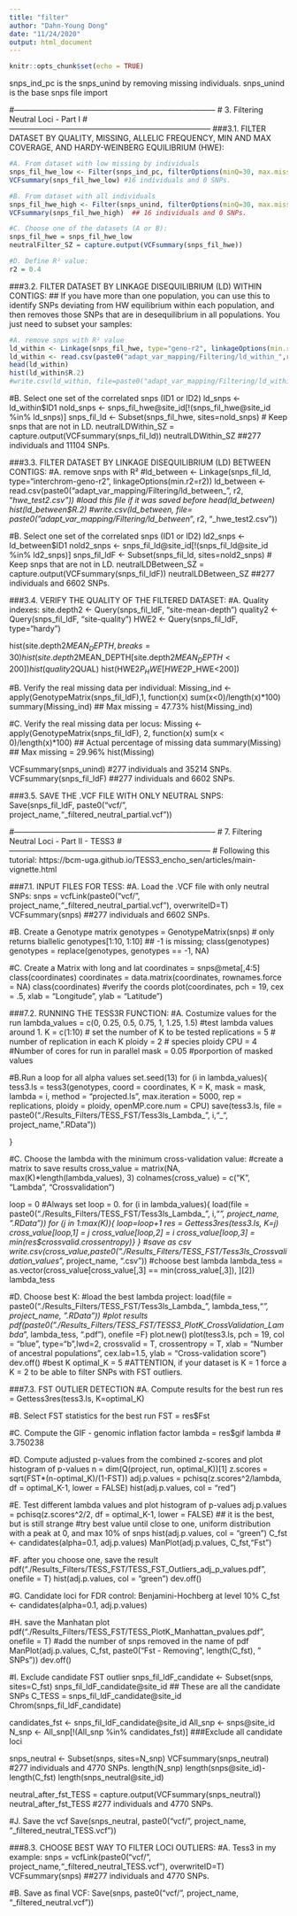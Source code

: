 ```yaml
---
title: "filter"
author: "Dahn-Young Dong"
date: "11/24/2020"
output: html_document
---
```


```r
knitr::opts_chunk$set(echo = TRUE)
```

snps_ind_pc is the snps_unind by removing missing individuals. snps_unind is the base snps file import

#------------------------------------------------------------------------------
#                        3. Filtering Neutral Loci - Part I
#------------------------------------------------------------------------------
###3.1. FILTER DATASET BY QUALITY, MISSING, ALLELIC FREQUENCY, MIN AND MAX COVERAGE, AND HARDY-WEINBERG EQUILIBRIUM (HWE):

```r
#A. From dataset with low missing by individuals
snps_fil_hwe_low <- Filter(snps_ind_pc, filterOptions(minQ=30, max.missing = 0.7, maf=0.05, min.meanDP=20, max.meanDP=200, hwe=0.0001)) 
VCFsummary(snps_fil_hwe_low) #16 individuals and 0 SNPs.
```

```r
#B. From dataset with all individuals
snps_fil_hwe_high <- Filter(snps_unind, filterOptions(minQ=30, max.missing = 0.7, maf=0.05, min.meanDP=20, max.meanDP=200, hwe=0.0001)) 
VCFsummary(snps_fil_hwe_high)  ## 16 individuals and 0 SNPs.
```
```r
#C. Choose one of the datasets (A or B):
snps_fil_hwe = snps_fil_hwe_low
neutralFilter_SZ = capture.output(VCFsummary(snps_fil_hwe))
```

```r
#D. Define R² value:
r2 = 0.4
```

###3.2. FILTER DATASET BY LINKAGE DISEQUILIBRIUM (LD) WITHIN CONTIGS:
## If you have more than one population, you can use this to identify SNPs deviating from HW equilibrium within each population, and then removes those SNPs that are in desequilibrium in all populations. You just need to subset your samples:

```r
#A. remove snps with R² value
ld_within <- Linkage(snps_fil_hwe, type="geno-r2", linkageOptions(min.r2=r2))
ld_within <- read.csv(paste0("adapt_var_mapping/Filtering/ld_within_",r2, "_hwe_test2.csv")) #load this file if it was saved before
head(ld_within)
hist(ld_within$R.2)
#write.csv(ld_within, file=paste0("adapt_var_mapping/Filtering/ld_within_",r2, "_hwe_test2.csv"))
```

#B. Select one set of the correlated snps (ID1 or ID2)
ld_snps <- ld_within$ID1
nold_snps <- snps_fil_hwe@site_id[!(snps_fil_hwe@site_id %in% ld_snps)] 
snps_fil_ld <- Subset(snps_fil_hwe, sites=nold_snps) # Keep snps that are not in LD.
neutralLDWithin_SZ = capture.output(VCFsummary(snps_fil_ld))
neutralLDWithin_SZ ##277 individuals and 11104 SNPs.


###3.3. FILTER DATASET BY LINKAGE DISEQUILIBRIUM (LD) BETWEEN CONTIGS:
#A. remove snps with R²
#ld_between <- Linkage(snps_fil_ld, type="interchrom-geno-r2", linkageOptions(min.r2=r2)) 
ld_between <- read.csv(paste0("adapt_var_mapping/Filtering/ld_between_", r2, "_hwe_test2.csv")) #load this file if it was saved before
head(ld_between)
hist(ld_between$R.2)
#write.csv(ld_between, file= paste0("adapt_var_mapping/Filtering/ld_between_", r2, "_hwe_test2.csv"))

#B. Select one set of the correlated snps (ID1 or ID2)
ld2_snps <- ld_between$ID1
nold2_snps <- snps_fil_ld@site_id[!(snps_fil_ld@site_id %in% ld2_snps)]
snps_fil_ldF <- Subset(snps_fil_ld, sites=nold2_snps) # Keep snps that are not in LD.
neutralLDBetween_SZ = capture.output(VCFsummary(snps_fil_ldF)) 
neutralLDBetween_SZ ##277 individuals and 6602 SNPs.


###3.4. VERIFY THE QUALITY OF THE FILTERED DATASET:
#A. Quality indexes:
site.depth2 <- Query(snps_fil_ldF, "site-mean-depth")
quality2 <- Query(snps_fil_ldF, "site-quality")
HWE2 <- Query(snps_fil_ldF, type="hardy")

hist(site.depth2$MEAN_DEPTH, breaks=30)
hist(site.depth2$MEAN_DEPTH[site.depth2$MEAN_DEPTH <200])
hist(quality2$QUAL)
hist(HWE2$P_HWE[HWE2$P_HWE<200])

#B. Verify the real missing data per individual:
Missing_ind <- apply(GenotypeMatrix(snps_fil_ldF),1, function(x) sum(x<0)/length(x)*100)
summary(Missing_ind) ## Max missing = 47.73%
hist(Missing_ind)

#C. Verify the real missing data per locus:
Missing <- apply(GenotypeMatrix(snps_fil_ldF), 2, function(x) sum(x < 0)/length(x)*100) ## Actual percentage of missing data
summary(Missing) ## Max missing = 29.96%
hist(Missing)

VCFsummary(snps_unind) #277 individuals and 35214 SNPs.
VCFsummary(snps_fil_ldF) ##277 individuals and 6602 SNPs.

###3.5. SAVE THE .VCF FILE WITH ONLY NEUTRAL SNPS:
Save(snps_fil_ldF, paste0("vcf/", project_name,"_filtered_neutral_partial.vcf"))


#------------------------------------------------------------------------------
#                    7. Filtering Neutral Loci - Part II - TESS3 
#------------------------------------------------------------------------------
# Following this tutorial: https://bcm-uga.github.io/TESS3_encho_sen/articles/main-vignette.html

###7.1. INPUT FILES FOR TESS:
#A. Load the .VCF file with only neutral SNPs:
snps = vcfLink(paste0("vcf/", project_name,"_filtered_neutral_partial.vcf"), overwriteID=T)
VCFsummary(snps) ##277 individuals and 6602 SNPs.

#B. Create a Genotype matrix
genotypes = GenotypeMatrix(snps) # only returns biallelic
genotypes[1:10, 1:10] ## -1 is missing;
class(genotypes)
genotypes = replace(genotypes, genotypes == -1, NA)

#C. Create a Matrix with long and lat 
coordinates = snps@meta[,4:5]
class(coordinates)
coordinates = data.matrix(coordinates, rownames.force = NA)
class(coordinates)
#verify the coords
plot(coordinates, pch = 19, cex = .5, xlab = "Longitude", ylab = "Latitude")


###7.2. RUNNING THE TESS3R FUNCTION:
#A. Costumize values for the run
lambda_values = c(0, 0.25, 0.5, 0.75, 1, 1.25, 1.5) #test lambda values around 1.
K = c(1:10) # set the number of K to be tested
replications = 5 # number of replication in each K
ploidy = 2 # species ploidy
CPU = 4 #Number of cores for run in parallel
mask = 0.05 #porportion of masked values

#B.Run a loop for all alpha values
set.seed(13)
for (i in lambda_values){
    tess3.ls = tess3(genotypes, coord = coordinates, K = K, mask = mask, lambda = i,
                   method = "projected.ls", max.iteration = 5000, rep = replications,
                   ploidy = ploidy, openMP.core.num = CPU)
    save(tess3.ls, file = paste0("./Results_Filters/TESS_FST/Tess3ls_Lambda_", i,"_", project_name, ".RData"))
  
}

#C. Choose the lambda with the minimum cross-validation value:
#create a matrix to save results
cross_value = matrix(NA, max(K)*length(lambda_values), 3)
colnames(cross_value) = c("K", "Lambda", "Crossvalidation")

loop = 0 #Always set loop = 0.
for (i in lambda_values){
  load(file = paste0("./Results_Filters/TESS_FST/Tess3ls_Lambda_", i,"_", project_name, ".RData"))
    for (j in 1:max(K)){
      loop=loop+1
      res = Gettess3res(tess3.ls, K=j)
      cross_value[loop,1] = j
      cross_value[loop,2] = i
      cross_value[loop,3] = min(res$crossvalid.crossentropy)}
  }
#save as csv
write.csv(cross_value,paste0("./Results_Filters/TESS_FST/Tess3ls_Crossvalidation_values_", project_name, ".csv"))
#choose best lambda
lambda_tess = as.vector(cross_value[cross_value[,3] == min(cross_value[,3]), ][2])
lambda_tess

#D. Choose best K:
#load the best lambda project:
load(file = paste0("./Results_Filters/TESS_FST/Tess3ls_Lambda_", lambda_tess,"_", project_name, ".RData"))
#plot results
pdf(paste0("./Results_Filters/TESS_FST/TESS3_PlotK_CrossValidation_Lambda_", lambda_tess, ".pdf"), onefile =F)
plot.new()
plot(tess3.ls, pch = 19, col = "blue", type="b",lwd=2,
     crossvalid = T, crossentropy = T,
     xlab = "Number of ancestral populations", cex.lab=1.5,
     ylab = "Cross-validation score")
dev.off()
#best K
optimal_K = 5
#ATTENTION, if your dataset is K = 1 force a K = 2 to be able to filter SNPs with FST outliers.

###7.3. FST OUTLIER DETECTION
#A. Compute results for the best run
res = Gettess3res(tess3.ls, K=optimal_K)

#B. Select FST statistics for the best run
FST = res$Fst

#C. Compute the GIF - genomic inflation factor
lambda = res$gif
lambda # 3.750238

#D. Compute adjusted p-values from the combined z-scores and plot histogram of p-values
n = dim(Q(project, run, optimal_K))[1]
z.scores = sqrt(FST*(n-optimal_K)/(1-FST))
adj.p.values = pchisq(z.scores^2/lambda, df = optimal_K-1, lower = FALSE)
hist(adj.p.values, col = "red")

#E. Test different lambda values and plot histogram of p-values
adj.p.values = pchisq(z.scores^2/2, df = optimal_K-1, lower = FALSE) ## it is the best, but is still strange #try best value until close to one, uniform distribution with a peak at 0, and max 10% of snps 
hist(adj.p.values, col = "green")
C_fst <- candidates(alpha=0.1, adj.p.values)
ManPlot(adj.p.values, C_fst,"Fst")

#F. after you choose one, save the result
pdf("./Results_Filters/TESS_FST/TESS_FST_Outliers_adj_p_values.pdf", onefile = T)
hist(adj.p.values, col = "green")
dev.off()

#G. Candidate loci for FDR control: Benjamini-Hochberg at level 10%
C_fst <- candidates(alpha=0.1, adj.p.values)

#H. save the Manhatan plot
pdf("./Results_Filters/TESS_FST/TESS_PlotK_Manhattan_pvalues.pdf", onefile = T) #add the number of snps removed in the name of pdf
ManPlot(adj.p.values, C_fst, paste0("Fst - Removing ",  length(C_fst), " SNPs"))
dev.off()

#I. Exclude candidate FST outlier
snps_fil_ldF_candidate <- Subset(snps, sites=C_fst)
snps_fil_ldF_candidate@site_id ## These are all the candidate SNPs
C_TESS = snps_fil_ldF_candidate@site_id
Chrom(snps_fil_ldF_candidate)

candidates_fst <- snps_fil_ldF_candidate@site_id
All_snp <- snps@site_id
N_snp <- All_snp[!(All_snp %in% candidates_fst)] ###Exclude all candidate loci

snps_neutral <- Subset(snps, sites=N_snp)
VCFsummary(snps_neutral) #277 individuals and 4770 SNPs.
length(N_snp)
length(snps@site_id)-length(C_fst) 
length(snps_neutral@site_id)

neutral_after_fst_TESS = capture.output(VCFsummary(snps_neutral))
neutral_after_fst_TESS #277 individuals and 4770 SNPs.

#J. Save the vcf
Save(snps_neutral, paste0("vcf/", project_name, "_filtered_neutral_TESS.vcf"))

###8.3. CHOOSE BEST WAY TO FILTER LOCI OUTLIERS:
#A. Tess3 in my example:
snps = vcfLink(paste0("vcf/", project_name,"_filtered_neutral_TESS.vcf"), overwriteID=T)
VCFsummary(snps) ##277 individuals and 4770 SNPs.

#B. Save as final VCF:
Save(snps, paste0("vcf/", project_name, "_filtered_neutral.vcf"))
